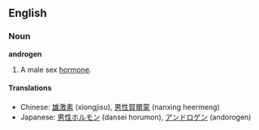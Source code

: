 ==English==
===Noun===
'''androgen'''

# A male sex [[hormone]]. {{stub}}

====Translations====
*Chinese: [[雄激素]] (xiongjisu), [[男性賀爾蒙]] (nanxing heermeng)
*Japanese: [[男性ホルモン]] (dansei horumon), [[アンドロゲン]] (andorogen)